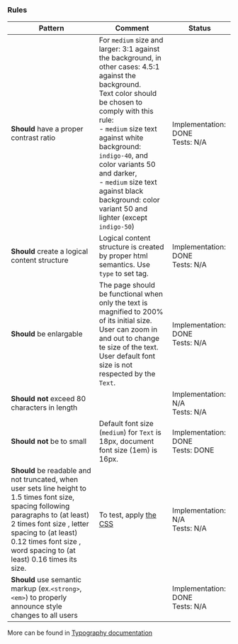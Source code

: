 ### Rules

| Pattern                                                                                                                                                                                                                                                         | Comment                                                                                                                                                                                                                                                                                                                                                                        | Status                                |
| --------------------------------------------------------------------------------------------------------------------------------------------------------------------------------------------------------------------------------------------------------------- | ------------------------------------------------------------------------------------------------------------------------------------------------------------------------------------------------------------------------------------------------------------------------------------------------------------------------------------------------------------------------------ | ------------------------------------- |
| **Should** have a proper contrast ratio                                                                                                                                                                                                                         | For `medium` size and larger: 3:1 against the background, in other cases: 4.5:1 against the background. <br/> Text color should be chosen to comply with this rule: <br/> - `medium` size text against white background: `indigo-40`, and color variants 50 and darker, <br/> - `medium` size text against black background: color variant 50 and lighter (except `indigo-50`) | Implementation: DONE<br />Tests: N/A  |
| **Should** create a logical content structure                                                                                                                                                                                                                   | Logical content structure is created by proper html semantics. Use `type` to set tag.                                                                                                                                                                                                                                                                                          | Implementation: DONE<br />Tests: N/A  |
| **Should** be enlargable                                                                                                                                                                                                                                        | The page should be functional when only the text is magnified to 200% of its initial size. User can zoom in and out to change te size of the text. <br/> User default font size is not respected by the `Text`.                                                                                                                                                                | Implementation: DONE<br />Tests: N/A  |
| **Should not** exceed 80 characters in length                                                                                                                                                                                                                   |                                                                                                                                                                                                                                                                                                                                                                                | Implementation: N/A<br />Tests: N/A   |
| **Should not** be to small                                                                                                                                                                                                                                      | Default font size (`medium`) for `Text` is 18px, document font size (1em) is 16px.                                                                                                                                                                                                                                                                                             | Implementation: DONE<br />Tests: DONE |
| **Should** be readable and not truncated, when user sets line height to 1.5 times font size, spacing following paragraphs to (at least) 2 times font size , letter spacing to (at least) 0.12 times font size , word spacing to (at least) 0.16 times its size. | To test, apply [the CSS](/docs/foundation-✨-typography--page#accessibility)                                                                                                                                                                                                                                                                                                   | Implementation: N/A<br />Tests: N/A   |
| **Should** use semantic markup (ex.`<strong>`, `<em>`) to properly announce style changes to all users                                                                                                                                                          |                                                                                                                                                                                                                                                                                                                                                                                | Implementation: DONE<br />Tests: N/A  |

More can be found in [Typography documentation](/docs/foundation-✨-typography--page#accessibility)
